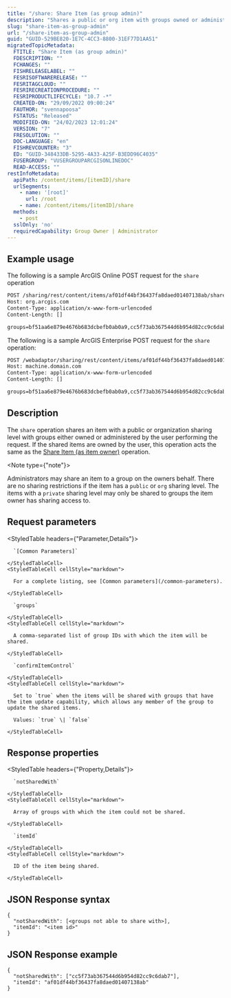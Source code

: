 ```yaml
---
title: "/share: Share Item (as group admin)"
description: "Shares a public or org item with groups owned or administered by the calling user."
slug: "share-item-as-group-admin"
url: "/share-item-as-group-admin"
guid: "GUID-529BE820-1E7C-4CC3-8800-31EF77D1AA51"
migratedTopicMetadata:
  FTITLE: "Share Item (as group admin)"
  FDESCRIPTION: ""
  FCHANGES: ""
  FISHRELEASELABEL: ""
  FESRISOFTWARERELEASE: ""
  FESRITAGCLOUD: ""
  FESRIRECREATIONPROCEDURE: ""
  FESRIPRODUCTLIFECYCLE: "10.7 -*"
  CREATED-ON: "29/09/2022 09:00:24"
  FAUTHOR: "svennapoosa"
  FSTATUS: "Released"
  MODIFIED-ON: "24/02/2023 12:01:24"
  VERSION: "7"
  FRESOLUTION: ""
  DOC-LANGUAGE: "en"
  FISHREVCOUNTER: "3"
  ED: "GUID-348433DB-5295-4A33-A25F-B3EDD96C4035"
  FUSERGROUP: "VUSERGROUPARCGISONLINEDOC"
  READ-ACCESS: ""
restInfoMetadata:
  apiPath: /content/items/[itemID]/share
  urlSegments:
    - name: '[root]'
      url: /root
    - name: /content/items/[itemID]/share
  methods:
    - post
  sslOnly: 'no'
  requiredCapability: Group Owner | Administrator
---
```


## Example usage

The following is a sample ArcGIS Online POST request for the `share` operation

```markdown
POST /sharing/rest/content/items/af01df44bf36437fa8daed01407138ab/share HTTP/1.1
Host: org.arcgis.com
Content-Type: application/x-www-form-urlencoded
Content-Length: []

groups=bf51aa6e879e4676b683dcbefb0ab0a9,cc5f73ab367544d6b954d82cc9c6dab7&confirmItemControl=false&f=pjson
``` 

The following is a sample ArcGIS Enterprise POST request for the `share` operation:

```markdown
POST /webadaptor/sharing/rest/content/items/af01df44bf36437fa8daed01407138ab/share HTTP/1.1
Host: machine.domain.com
Content-Type: application/x-www-form-urlencoded
Content-Length: []

groups=bf51aa6e879e4676b683dcbefb0ab0a9,cc5f73ab367544d6b954d82cc9c6dab7&confirmItemControl=false&f=pjson
``` 

## Description

The `share` operation shares an item with a public or organization sharing level with groups either owned or administered by the user performing the request. If the shared items are owned by the user, this operation acts the same as the [Share Item (as item owner)](/share-item-as-item-owner) operation.

<Note type={"note"}>

Administrators may share an item to a group on the owners behalf. There are no sharing restrictions if the item has a `public` or `org` sharing level. The items with a `private` sharing level may only be shared to groups the item owner has sharing access to.

</Note>

## Request parameters

<StyledTable headers={"Parameter,Details"}>
  <StyledTableRow>
    <StyledTableCell cellStyle="markdown">

      `[Common Parameters]` 

    </StyledTableCell>
    <StyledTableCell cellStyle="markdown">

      For a complete listing, see [Common parameters](/common-parameters).

    </StyledTableCell>
  </StyledTableRow>
  <StyledTableRow>
    <StyledTableCell cellStyle="markdown">

      `groups` 

    </StyledTableCell>
    <StyledTableCell cellStyle="markdown">

      A comma-separated list of group IDs with which the item will be shared.

    </StyledTableCell>
  </StyledTableRow>
  <StyledTableRow>
    <StyledTableCell cellStyle="markdown">

      `confirmItemControl` 

    </StyledTableCell>
    <StyledTableCell cellStyle="markdown">

      Set to `true` when the items will be shared with groups that have the item update capability, which allows any member of the group to update the shared items.

      Values: `true` \| `false`

    </StyledTableCell>
  </StyledTableRow>
</StyledTable>

## Response properties

<StyledTable headers={"Property,Details"}>
  <StyledTableRow>
    <StyledTableCell cellStyle="markdown">

      `notSharedWith` 

    </StyledTableCell>
    <StyledTableCell cellStyle="markdown">

      Array of groups with which the item could not be shared.

    </StyledTableCell>
  </StyledTableRow>
  <StyledTableRow>
    <StyledTableCell cellStyle="markdown">

      `itemId` 

    </StyledTableCell>
    <StyledTableCell cellStyle="markdown">

      ID of the item being shared.

    </StyledTableCell>
  </StyledTableRow>
</StyledTable>

## JSON Response syntax

```other
{
  "notSharedWith": [<groups not able to share with>],
  "itemId": "<item id>"
}
```

## JSON Response example

```other
{
  "notSharedWith": ["cc5f73ab367544d6b954d82cc9c6dab7"],
  "itemId": "af01df44bf36437fa8daed01407138ab"
}
```

 
